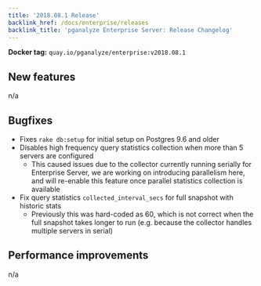 ```yaml
---
title: '2018.08.1 Release'
backlink_href: /docs/enterprise/releases
backlink_title: 'pganalyze Enterprise Server: Release Changelog'
---
```


**Docker tag:** `quay.io/pganalyze/enterprise:v2018.08.1`

## New features

n/a


## Bugfixes

- Fixes `rake db:setup` for initial setup on Postgres 9.6 and older
- Disables high frequency query statistics collection when more than 5 servers are configured
  - This caused issues due to the collector currently running serially for Enterprise Server,
    we are working on introducing parallelism here, and will re-enable this feature once
    parallel statistics collection is available
- Fix query statistics `collected_interval_secs` for full snapshot with historic stats
  - Previously this was hard-coded as 60, which is not correct when the full
    snapshot takes longer to run (e.g. because the collector handles multiple
    servers in serial)

## Performance improvements

n/a

